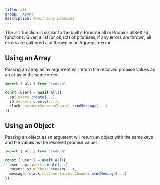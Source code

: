 ```yaml
---
title: all
group: 'Async'
description: Await many promises
---
```


The `all` function is similar to the builtin Promise.all or Promise.allSettled
functions. Given a list (or object) of promises, if any errors are thrown, all
errors are gathered and thrown in an AggregateError.

## Using an Array

Passing an array as an argument will return the resolved promise values as an array in the same order.

```ts
import { all } from 'radash'

const [user] = await all([
  api.users.create(...),
  s3.buckets.create(...),
  slack.customerSuccessChannel.sendMessage(...)
])
```

## Using an Object

Passing an object as an argument will return an object with the same keys and the values as the resolved promise values.

```ts
import { all } from 'radash'

const { user } = await all({
  user: api.users.create(...),
  bucket: s3.buckets.create(...),
  message: slack.customerSuccessChannel.sendMessage(...)
})
```
